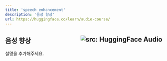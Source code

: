 ```yaml
---
title: 'speech enhancement'
description: '음성 향상'
url: https://huggingface.co/learn/audio-course/
---
```


음성 향상 <a href="https://huggingface.co/learn/audio-course/" target="_blank"><img style=float:right loading="lazy" alt="src: HuggingFace Audio" src="https://img.shields.io/badge/문서-Huggingface_Audio-blue" ></a>
---
설명을 추가해주세요.